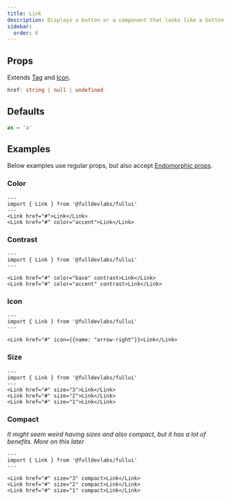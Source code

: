 ```yaml
---
title: Link
description: Displays a button or a component that looks like a button.
sidebar:
  order: 6
---
```


## Props
Extends [Tag](/components/tag) and [Icon](/components/icon).
```ts
href: string | null | undefined
```

## Defaults
```ts
as = 'a'
```

## Examples
Below examples use regular props, but also accept [Endomorphic props](/guides/macromorphic).

### Color
```astro live
---
import { Link } from '@fulldevlabs/fullui'
---
<Link href="#">Link</Link>
<Link href="#" color="accent">Link</Link>
```

### Contrast
```astro live
---
import { Link } from '@fulldevlabs/fullui'
---

<Link href="#" color="base" contrast>Link</Link>
<Link href="#" color="accent" contrast>Link</Link>
```

### Icon
```astro live
---
import { Link } from '@fulldevlabs/fullui'
---

<Link href="#" icon={{name: "arrow-right"}}>Link</Link>
```

### Size
```astro live
---
import { Link } from '@fulldevlabs/fullui'
---
<Link href="#" size="3">Link</Link>
<Link href="#" size="2">Link</Link>
<Link href="#" size="1">Link</Link>
```

### Compact
*It might seem weird having sizes and also compact, but it has a lot of benefits. More on this later*
```astro live
---
import { Link } from '@fulldevlabs/fullui'
---

<Link href="#" size="3" compact>Link</Link>
<Link href="#" size="2" compact>Link</Link>
<Link href="#" size="1" compact>Link</Link>
```
